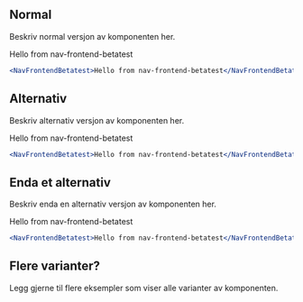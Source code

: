 
## Normal

Beskriv normal versjon av komponenten her.

<Example>
    <NavFrontendBetatest>Hello from nav-frontend-betatest</NavFrontendBetatest>
</Example>

```jsx
<NavFrontendBetatest>Hello from nav-frontend-betatest</NavFrontendBetatest>
```

## Alternativ

Beskriv alternativ versjon av komponenten her.

<Example>
    <NavFrontendBetatest>Hello from nav-frontend-betatest</NavFrontendBetatest>
</Example>

```jsx
<NavFrontendBetatest>Hello from nav-frontend-betatest</NavFrontendBetatest>
```

## Enda et alternativ

Beskriv enda en alternativ versjon av komponenten her.

<Example>
    <NavFrontendBetatest>Hello from nav-frontend-betatest</NavFrontendBetatest>
</Example>

```jsx
<NavFrontendBetatest>Hello from nav-frontend-betatest</NavFrontendBetatest>
```

## Flere varianter?

Legg gjerne til flere eksempler som viser alle varianter av komponenten.